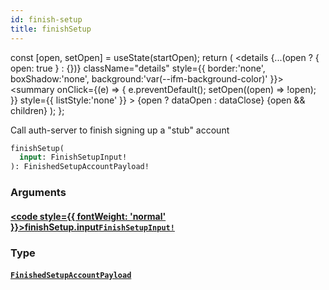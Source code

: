 ```yaml
---
id: finish-setup
title: finishSetup
---
```









  const [open, setOpen] = useState(startOpen);
  return (
    <details {...(open ? { open: true } : {})} className="details" style={{ border:'none', boxShadow:'none', background:'var(--ifm-background-color)' }}>
      <summary
        onClick={(e) => {
          e.preventDefault();
          setOpen((open) => !open);
        }}
        style={{ listStyle:'none' }}
      >
      {open ? dataOpen : dataClose}
      </summary>
      {open && children}
    </details>
  );
};








Call auth-server to finish signing up a "stub" account


```graphql
finishSetup(
  input: FinishSetupInput!
): FinishedSetupAccountPayload!
```




### Arguments

#### [<code style={{ fontWeight: 'normal' }}>finishSetup.<b>input</b></code>](#)<Bullet />[`FinishSetupInput!`](/gql-api/inputs/finish-setup-input) <Badge class="badge badge--secondary" text="non-null"/> <Badge class="badge badge--secondary" text="input"/> 
> 
> 
> 
> 

### Type

#### [`FinishedSetupAccountPayload`](/gql-api/objects/finished-setup-account-payload) <Badge class="badge badge--secondary" text="object"/> 
> 
> 
> 
> 



